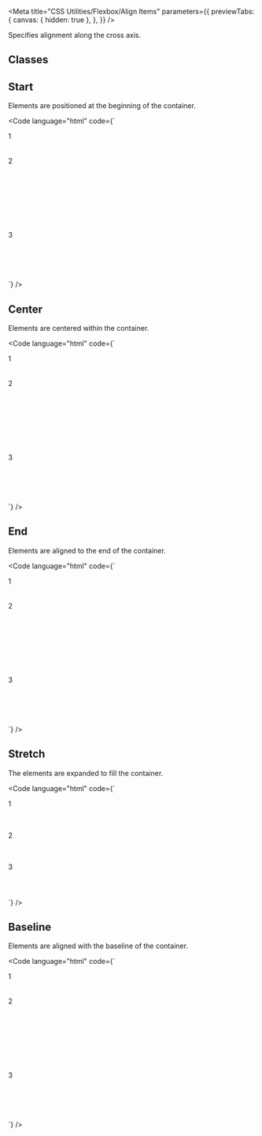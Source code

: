 
<Meta
  title="CSS Utilities/Flexbox/Align Items"
  parameters={{
    previewTabs: {
      canvas: { hidden: true },
    },
  }}
/>

<Banner label="Align Items" section="CSS Utilities" color="yellow" puzzle />

<Lead>Specifies alignment along the cross axis.</Lead>

## Classes

<CssFlexboxAlignItems />

## Start

Elements are positioned at the beginning of the container.

<Code
  language="html"
  code={`
<div class="flex align-items-start flex-wrap gap-normal" style="min-height: 200px">
  <div class="bg-green-3 radius-normal flex justify-content-center align-items-center" style="min-width: 200px; min-height: 50px">1</div>
  <div class="bg-green-3 radius-normal flex justify-content-center align-items-center" style="min-width: 200px; min-height: 150px">2</div>
  <div class="bg-green-3 radius-normal flex justify-content-center align-items-center" style="min-width: 200px; min-height: 100px">3</div>
</div>
`}
/>

## Center

Elements are centered within the container.

<Code
  language="html"
  code={`
<div class="flex align-items-center flex-wrap gap-normal" style="min-height: 200px">
  <div class="bg-green-3 radius-normal flex justify-content-center align-items-center" style="min-width: 200px; min-height: 50px">1</div>
  <div class="bg-green-3 radius-normal flex justify-content-center align-items-center" style="min-width: 200px; min-height: 150px">2</div>
  <div class="bg-green-3 radius-normal flex justify-content-center align-items-center" style="min-width: 200px; min-height: 100px">3</div>
</div>
`}
/>

## End

Elements are aligned to the end of the container.

<Code
  language="html"
  code={`
<div class="flex align-items-end flex-wrap gap-normal" style="min-height: 200px">
  <div class="bg-green-3 radius-normal flex justify-content-center align-items-center" style="min-width: 200px; min-height: 50px">1</div>
  <div class="bg-green-3 radius-normal flex justify-content-center align-items-center" style="min-width: 200px; min-height: 150px">2</div>
  <div class="bg-green-3 radius-normal flex justify-content-center align-items-center" style="min-width: 200px; min-height: 100px">3</div>
</div>
`}
/>

## Stretch

The elements are expanded to fill the container.

<Code
  language="html"
  code={`
<div class="flex align-items-stretch flex-wrap gap-normal" style="min-height: 200px">
    <div class="bg-green-3 radius-normal flex justify-content-center align-items-center" style="min-height: 4rem; min-width: 200px">1</div>
    <div class="bg-green-3 radius-normal flex justify-content-center align-items-center" style="min-height: 4rem; min-width: 200px">2</div>
    <div class="bg-green-3 radius-normal flex justify-content-center align-items-center" style="min-height: 4rem; min-width: 200px">3</div>
</div>
`}
/>

## Baseline

Elements are aligned with the baseline of the container.

<Code
  language="html"
  code={`
<div class="flex align-items-baseline flex-wrap gap-normal" style="min-height: 200px">
  <div class="bg-green-3 radius-normal flex justify-content-center align-items-center" style="min-width: 200px; min-height: 50px">1</div>
  <div class="bg-green-3 radius-normal flex justify-content-center align-items-center" style="min-width: 200px; min-height: 150px">2</div>
  <div class="bg-green-3 radius-normal flex justify-content-center align-items-center" style="min-width: 200px; min-height: 100px">3</div>
</div>
`}
/>

<Footer>
  <LinkCards>
    <LinkCard
      pageTitle="Foundation/Grid"
      description="The Baloise Design System grid system is a fully responsive and 12 column layout system with six default breakpoints and five container layouts"
    />
    <LinkCard
      pageTitle="Tokens/Overview"
      description="Design tokens serve as the definitive source for naming and storing design choices."
    />
  </LinkCards>
</Footer>
